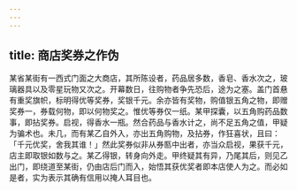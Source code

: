 ```yaml
---
---
---
```

title: 商店奖券之作伪
---



某省某街有一西式门面之大商店，其所陈设者，药品居多数，香皂、香水次之，玻璃器具以及零星玩物又次之。开幕数日，往购物者争先恐后，途为之塞。盖门首悬有重奖旗帜，标明得优等奖券，奖银千元。余亦皆有奖物，购值银五角之物，即赠奖券一，券载何物，即以何物奖之。惟优等券仅一纸。某甲探囊，以五角购药品数事，即拈奖券。启视，得香水一瓶。然合药品与香水计之，尚不足五角之值，甲疑为骗术也。未几，而有某乙自外入，亦出五角购物，及拈券，作狂喜状，且曰：「千元优奖，舍我其谁！」然此奖券似非从券匦中出者，亦当众启视，果获千元，店主即取银如数与之。某乙得银，转身向外走。甲终疑其有异，乃尾其后，则见乙出门，即绕道至某街，仍由店后门而入，始悟其获优奖者即本店使人为之。而必如是者，实为表示其确有信用以掩人耳目也。